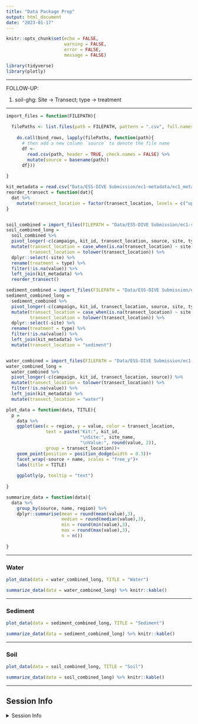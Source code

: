 ```yaml
---
title: "Data Package Prep"
output: html_document
date: "2023-01-17"
---
```


```r
knitr::opts_chunk$set(echo = FALSE,
                      warning = FALSE,
                      error = FALSE,
                      message = FALSE)

library(tidyverse)
library(plotly)
```

---

FOLLOW-UP:

1. soil-ghg: Site -> Transect; type -> treatment

---


```r

import_files = function(FILEPATH){
  
  filePaths <- list.files(path = FILEPATH, pattern = ".csv", full.names = TRUE)
  
    do.call(bind_rows, lapply(filePaths, function(path){
      # then add a new column `source` to denote the file name
      df <- 
        read.csv(path, header = TRUE, check.names = FALSE) %>% 
        mutate(source = basename(path))
      df}))
  
}

kit_metadata = read.csv("Data/ESS-DIVE Submission/ec1-metadata/ec1_metadata_kitlevel.csv") %>% dplyr::select(kit_id, site_name, region)
reorder_transect = function(dat){
  dat %>% 
    mutate(transect_location = factor(transect_location, levels = c("upland", "transition", "wetland")))
}


soil_combined = import_files(FILEPATH = "Data/ESS-DIVE Submission/ec1-soil")
soil_combined_long = 
  soil_combined %>% 
  pivot_longer(-c(campaign, kit_id, transect_location, source, site, type)) %>% 
  mutate(transect_location = case_when(is.na(transect_location) ~ site, TRUE ~ transect_location),
         transect_location = tolower(transect_location)) %>% 
  dplyr::select(-site) %>% 
  rename(treatment = type) %>% 
  filter(!is.na(value)) %>% 
  left_join(kit_metadata) %>% 
  reorder_transect()

sediment_combined = import_files(FILEPATH = "Data/ESS-DIVE Submission/ec1-sediment")
sediment_combined_long = 
  sediment_combined %>% 
  pivot_longer(-c(campaign, kit_id, transect_location, source, site, type)) %>% 
  mutate(transect_location = case_when(is.na(transect_location) ~ site, TRUE ~ transect_location),
         transect_location = tolower(transect_location)) %>% 
  dplyr::select(-site) %>% 
  rename(treatment = type) %>% 
  filter(!is.na(value)) %>% 
  left_join(kit_metadata) %>% 
  mutate(transect_location = "sediment")


water_combined = import_files(FILEPATH = "Data/ESS-DIVE Submission/ec1-water")
water_combined_long = 
  water_combined %>% 
  pivot_longer(-c(campaign, kit_id, transect_location, source)) %>% 
  mutate(transect_location = tolower(transect_location)) %>% 
  filter(!is.na(value)) %>% 
  left_join(kit_metadata) %>% 
  mutate(transect_location = "water")


```

```r
plot_data = function(data, TITLE){
  p = 
    data %>% 
    ggplot(aes(x = region, y = value, color = transect_location,
               text = paste("Kit:", kit_id, 
                            "\nSite:", site_name, 
                            "\nValue:", round(value, 2)),
               group = transect_location))+
    geom_point(position = position_dodge(width = 0.3))+
    facet_wrap(~source + name, scales = "free_y")+
    labs(title = TITLE)
  
    ggplotly(p, tooltip = "text")
  
}

summarize_data = function(data){
  data %>% 
    group_by(source, name, region) %>% 
    dplyr::summarise(mean = round(mean(value),3),
                     median = round(median(value),3),
                     min = round(min(value),3),
                     max = round(max(value),3),
                     n = n()) 
  
}

```

---

### Water

```r

plot_data(data = water_combined_long, TITLE = "Water")

summarize_data(data = water_combined_long) %>% knitr::kable()
```


---

### Sediment

```r

plot_data(data = sediment_combined_long, TITLE = "Sediment")

summarize_data(data = sediment_combined_long) %>% knitr::kable()
```


---

### Soil



```r

plot_data(data = soil_combined_long, TITLE = "Soil")

summarize_data(data = soil_combined_long) %>% knitr::kable()
```

---

## Session Info 

<details>
  <summary> Session Info </summary>

Date run: `r Sys.Date()`

```r
sessionInfo()
```

</details>